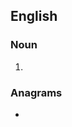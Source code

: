 {{also|Grabens}}

==English==

===Noun===
{{head|en|noun plural form}}

# {{plural of|graben|lang=en}}

===Anagrams===
* {{l|en|bangers}}